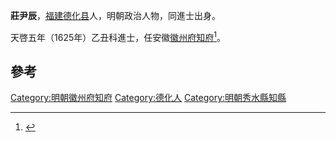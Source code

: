 '''莊尹辰'''，[[福建|福建]][[德化县|德化县]]人，明朝政治人物，同進士出身。

天啓五年（1625年）乙丑科進士，任安徽[[徽州府|徽州府]][[知府|知府]]<ref>{{cite news|title=教育简史——我县历代进士简况|url=http://www.dhxzx.net/ReadNews.asp?NewsId=638&page=2|accessdate=2013-09-18|newspaper=徐本章|deadurl=yes|archiveurl=https://web.archive.org/web/20130921055705/http://www.dhxzx.net/ReadNews.asp?NewsId=638&page=2|archivedate=2013-09-21}}</ref>。

==參考==
{{reflist}}

{{start box}}
{{s-off}}
{{s-before|[[范文若|-{范}-文若]]}}
{{s-title|明朝秀水縣知縣|1625年－1628年}}
{{s-after|[[張叔鏜|張叔鏜]]}}
{{end box}}

{{明朝人物小作品}}
{{天啓五年乙丑科殿試金榜}}
{{DEFAULTSORT:Zhuang莊}}
[[Category:明朝徽州府知府|Category:明朝徽州府知府]]
[[Category:德化人|Category:德化人]]
[[Category:明朝秀水縣知縣|Category:明朝秀水縣知縣]]